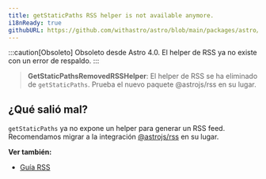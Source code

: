 ```yaml
---
title: getStaticPaths RSS helper is not available anymore.
i18nReady: true
githubURL: https://github.com/withastro/astro/blob/main/packages/astro/src/core/errors/errors-data.ts
---
```


:::caution[Obsoleto]
Obsoleto desde Astro 4.0. El helper de RSS ya no existe con un error de respaldo.
:::

> **GetStaticPathsRemovedRSSHelper**: El helper de RSS se ha eliminado de `getStaticPaths`. Prueba el nuevo paquete @astrojs/rss en su lugar.

## ¿Qué salió mal?

`getStaticPaths` ya no expone un helper para generar un RSS feed. Recomendamos migrar a la integración [@astrojs/rss](/es/recipes/rss/#configurando-astrojsrss) en su lugar.

**Ver también:**
-  [Guía RSS](/es/recipes/rss/)
